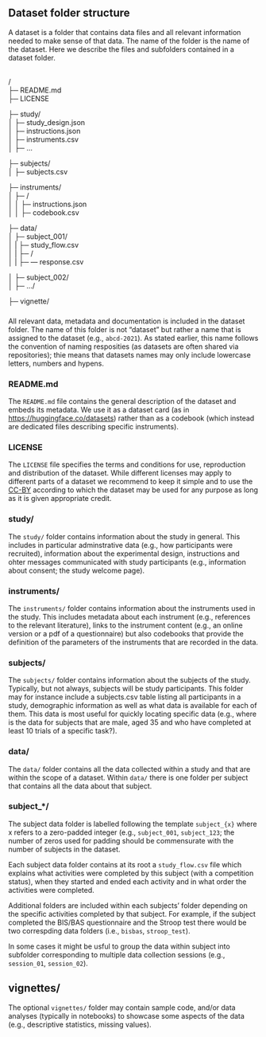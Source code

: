 ## Dataset folder structure


A dataset is a folder that contains data files and all relevant information needed to make sense of that data. The name of the folder is the name of the dataset. Here we describe the files and subfolders contained in a dataset folder.




::: {.callout title="General structure of a dataset"}

<br> 
<dataset>/<br> 
├─ README.md<br> 
├─ LICENSE<br> 

├─ study/<br> 
│ ├─ study_design.json<br> 
│ ├─ instructions.json<br> 
│ ├─ instruments.csv<br> 
│ ├─ ...<br> 


├─ subjects/<br> 
│ ├─ subjects.csv<br> 

├─ instruments/<br> 
│ ├─ <activity>/<br> 
│ │ ├─ instructions.json<br> 
│ │ ├─ codebook.csv<br> 

├─ data/<br> 
│ ├─ subject_001/<br> 
│ | ├─ study_flow.csv<br> 
│ | ├─ <activity>/<br> 
│ | ├─ --- response.csv

│ ├─ subject_002/<br> 
│ ├─ .../<br> 

├─ vignette/<br>

:::






### <Dataset>

All relevant data, metadata and documentation is included in the dataset folder. The name of this folder is not "dataset" but rather a name that is assigned to the dataset (e.g., `abcd-2021`). As stated earlier, this name follows the convention of naming resposities (as datasets are often shared via repositories); thie means that datasets names may only include lowercase letters, numbers and hypens.


### README.md

The `README.md` file contains the general description of the dataset and embeds its metadata. We use it as a dataset card (as in [https://huggingface.co/datasets](HuggingFace)) rather than as a codebook (which instead are dedicated files describing specific instruments).


### LICENSE

The `LICENSE` file specifies the terms and conditions for use, reproduction and distribution of the dataset. While different licenses may apply to different parts of a dataset we recommend to keep it simple and to use the [CC-BY](https://creativecommons.org/licenses/by/4.0/) according to which the dataset may be used for any purpose as long as it is given appropriate credit.


### study/

The `study/` folder contains information about the study in general. This includes in particular adminstrative data (e.g., how participants were recruited), information about the experimental design, instructions and ohter messages communicated with study participants (e.g., information about consent; the study welcome page).


### instruments/

The `instruments/` folder contains information about the instruments used in the study. This includes metadata about each instrument (e.g., references to the relevant literature), links to the instrument content (e.g., an online version or a pdf of a questionnaire) but also codebooks that provide the definition of the parameters of the instruments that are recorded in the data.


### subjects/

The `subjects/` folder contains information about the subjects of the study. Typically, but not always, subjects will be study participants. This folder may for instance include a subjects.csv table listing all participants in a study, demographic information as well as what data is available for each of them. This data is most useful for quickly locating specific data (e.g., where is the data for subjects that are male, aged 35 and who have completed at least 10 trials of a specific task?).


### data/

The `data/` folder contains all the data collected within a study and that are within the scope of a dataset. Within `data/` there is one folder per subject that contains all the data about that subject.


### subject\_\*/

The subject data folder is labelled following the template `subject_{x}` where x refers to a zero-padded integer (e.g., `subject_001`, `subject_123`; the number of zeros used for padding should be commensurate with the number of subjects in the dataset.

Each subject data folder contains at its root a `study_flow.csv` file which explains what activities were completed by this subject (with a competition status), when they started and ended each activity and in what order the activities were completed.

Additional folders are included within each subjects' folder depending on the specific activities completed by that subject. For example, if the subject completed the BIS/BAS questionnaire and the Stroop test there would be two correspding data folders (i.e., `bisbas`, `stroop_test`).

In some cases it might be usful to group the data within subject into subfolder corresponding to multiple data collection sessions (e.g., `session_01`, `session_02`).


## vignettes/

The optional `vignettes/` folder may contain sample code, and/or data analyses (typically in notebooks) to showcase some aspects of the data (e.g., descriptive statistics, missing values).


